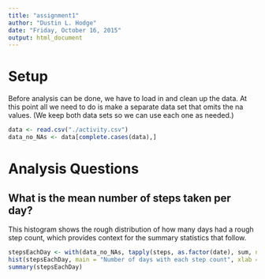 ```yaml
---
title: "assignment1"
author: "Dustin L. Hodge"
date: "Friday, October 16, 2015"
output: html_document
---
```


# Setup

Before analysis can be done, we have to load in and clean up the data. At this point all we need to do is make a separate data set that omits the na values. (We keep both data sets so we can use each one as needed.)

```r
data <- read.csv("./activity.csv")
data_no_NAs <- data[complete.cases(data),]
```

# Analysis Questions

## What is the mean number of steps taken per day?

This histogram shows the rough distribution of how many days had a rough step count, which provides context for the summary statistics that follow.
```r
stepsEachDay <- with(data_no_NAs, tapply(steps, as.factor(date), sum, na.rm = TRUE))
hist(stepsEachDay, main = "Number of days with each step count", xlab = "Steps", ylab = "Days")
summary(stepsEachDay)
```